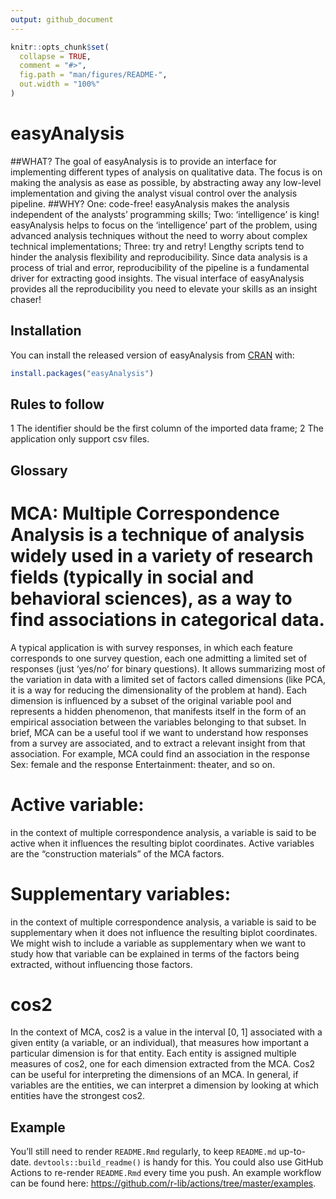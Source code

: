 ---
output: github_document
---

<!-- README.md is generated from README.Rmd. Please edit that file -->

```{r, include = FALSE}
knitr::opts_chunk$set(
  collapse = TRUE,
  comment = "#>",
  fig.path = "man/figures/README-",
  out.width = "100%"
)
```

# easyAnalysis

<!-- badges: start -->
<!-- badges: end -->

##WHAT?
The goal of easyAnalysis is to provide an interface for implementing different types of analysis on qualitative data. The focus is on making the analysis as ease as possible, by abstracting away any low-level implementation and giving the analyst visual control over the analysis pipeline.
##WHY? 
One: code-free! easyAnalysis makes the analysis independent of the analysts' programming skills;
Two: 'intelligence' is king! easyAnalysis helps to focus on the 'intelligence' part of the problem, using advanced analysis techniques without the need to worry about complex technical implementations;
Three: try and retry! Lengthy scripts tend to hinder the analysis flexibility and reproducibility. Since data analysis is a process of trial and error, reproducibility of the pipeline is a fundamental driver for extracting good insights. The visual interface of easyAnalysis provides all the reproducibility you need to elevate your skills as an insight chaser! 

## Installation

You can install the released version of easyAnalysis from [CRAN](https://CRAN.R-project.org) with:

``` r
install.packages("easyAnalysis")
```


## Rules to follow 

1 The identifier should be the first column of the imported data frame; 
2 The application only support csv files. 


## Glossary
# MCA: Multiple Correspondence Analysis is a technique of analysis widely used in a variety of research fields (typically in social and behavioral sciences), as a way to find associations in categorical data. 
A typical application is with survey responses, in which each feature corresponds to one survey question, each one admitting a limited set of responses (just 'yes/no' for binary questions). 
It allows summarizing most of the variation in data with a limited set of factors called dimensions (like PCA, it is a way for reducing the dimensionality of the problem at hand). Each dimension is influenced by a subset of the original variable pool and represents a hidden phenomenon, that manifests itself in the form of an empirical association between the variables belonging to that subset. 
In brief, MCA can be a useful tool if we want to understand how responses from a survey are associated, and to extract a relevant insight from that association. For example, MCA could find an association in the response Sex: female and the response Entertainment: theater, and so on.

# Active variable: 
  in the context of multiple correspondence analysis, a
  variable is said to be active when it influences the resulting biplot              coordinates. Active variables are the "construction materials" of the MCA 
  factors. 

# Supplementary variables: 
  in the context of multiple correspondence analysis,
  a variable is said to be supplementary when it does not influence the 
  resulting    biplot coordinates. We might wish to include a variable as            supplementary when we   want to study how that variable can be explained in 
  terms of the factors being     extracted, without influencing those factors.
  
  
# cos2
 In the context of MCA, cos2 is a value in the interval [0, 1] associated with a    given entity (a variable, or an individual), that measures how important a         particular dimension is for that entity.  Each entity is assigned multiple         measures of cos2, one for each dimension extracted from the MCA. 
 Cos2 can be useful for interpreting the dimensions of an MCA. In general,  if      variables are the entities,  we can interpret a dimension by looking at which      entities have the strongest cos2. 


## Example


You'll still need to render `README.Rmd` regularly, to keep `README.md` up-to-date. `devtools::build_readme()` is handy for this. You could also use GitHub Actions to re-render `README.Rmd` every time you push. An example workflow can be found here: <https://github.com/r-lib/actions/tree/master/examples>.


